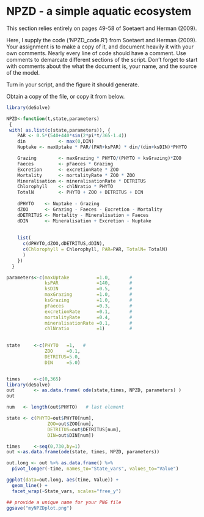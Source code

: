 # NPZD - a simple aquatic ecosystem

This section relies entirely on pages 49-58 of Soetaert and Herman (2009).

Here, I supply the code ('NPZD_code.R') from Soetaert and Herman (2009). Your assignment is to make a copy of it, and document heavily it with your own comments. Nearly every line of code should have a comment. Use comments to demarcate different sections of the script. Don't forget to start with comments about the what the document is, your name, and the source of the model.

Turn in your script, and the figure it should generate.

Obtain a copy of the file, or copy it from below.

```r
library(deSolve)

NPZD<-function(t,state,parameters)
 {
 with( as.list(c(state,parameters)), {  
    PAR <- 0.5*(540+440*sin(2*pi*t/365-1.4))
    din            <- max(0,DIN) 
    Nuptake <- maxUptake * PAR/(PAR+ksPAR) * din/(din+ksDIN)*PHYTO

    Grazing        <- maxGrazing * PHYTO/(PHYTO + ksGrazing)*ZOO 
    Faeces         <- pFaeces * Grazing
    Excretion      <- excretionRate * ZOO
    Mortality      <- mortalityRate * ZOO * ZOO
    Mineralisation <- mineralisationRate * DETRITUS
    Chlorophyll    <- chlNratio * PHYTO
    TotalN         <- PHYTO + ZOO + DETRITUS + DIN   
  
    dPHYTO    <- Nuptake - Grazing
    dZOO      <- Grazing - Faeces - Excretion - Mortality
    dDETRITUS <- Mortality - Mineralisation + Faeces
    dDIN      <- Mineralisation + Excretion - Nuptake
    
   
    list( 
      c(dPHYTO,dZOO,dDETRITUS,dDIN), 
      c(Chlorophyll = Chlorophyll, PAR=PAR, TotalN= TotalN)
      )  
    })
  }  

parameters<-c(maxUptake          =1.0,       # 
              ksPAR              =140,       # 
              ksDIN              =0.5,       # 
              maxGrazing         =1.0,       # 
              ksGrazing          =1.0,       # 
              pFaeces            =0.3,       # 
              excretionRate      =0.1,       # 
              mortalityRate      =0.4,       # 
              mineralisationRate =0.1,       # 
              chlNratio          =1)         # 

 
state     <-c(PHYTO   =1,   # 
              ZOO     =0.1,
              DETRITUS=5.0,
              DIN     =5.0)


times     <-c(0,365)     
library(deSolve)
out       <- as.data.frame( ode(state,times, NPZD, parameters) ) 
out

num   <- length(out$PHYTO)   # last element 

state <- c(PHYTO=out$PHYTO[num],         
               ZOO=out$ZOO[num],           
               DETRITUS=out$DETRITUS[num],
               DIN=out$DIN[num])

times     <-seq(0,730,by=1)              
out <-as.data.frame(ode(state, times, NPZD, parameters))

out.long <- out %>% as.data.frame() %>% 
  pivot_longer(-time, names_to="State_vars", values_to="Value") 

ggplot(data=out.long, aes(time, Value)) + 
  geom_line() + 
  facet_wrap(~State_vars, scales="free_y")

## provide a unique name for your PNG file
ggsave("myNPZDplot.png")

```





